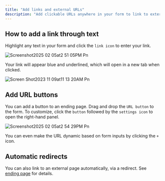 ```yaml
---
title: "Add links and external URLs"
description: "Add clickable URLs anywhere in your form to link to external websites or services."
---
```


## How to add a link through text

Highlight any text in your form and click the `link icon` to enter your link.

![Screenshot2025 02 05at2 51 05PM Pn](/images/Screenshot2025-02-05at2.51.05PM.png)

Your link will appear blue and underlined, which will open in a new tab when clicked.

![Screen Shot2023 11 09at11 13 20AM Pn](/images/ScreenShot2023-11-09at11.13.20AM.png)

## Add **URL buttons**

You can add a button to an ending page. Drag and drop the `URL button` to the form. To customize, click the `button` followed by the `settings icon` to open the right-hand panel.

![Screenshot2025 02 05at2 54 29PM Pn](/images/Screenshot2025-02-05at2.54.29PM.png)

You can even make the URL dynamic based on form inputs by clicking the `+` icon.

## **Automatic redirects**

You can also link to an external page automatically, via a redirect. See [ending page](https://www.notion.so/Ending-page-c472321e634e4ac5bd3b08104407619b?pvs=21) for details.
